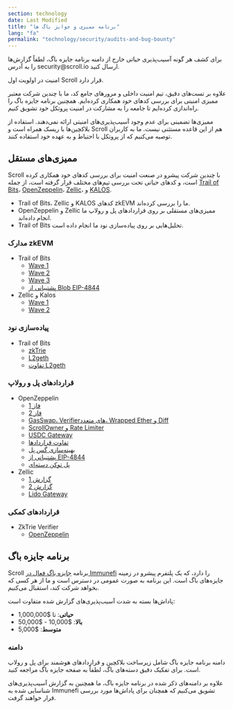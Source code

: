 ```yaml
---
section: technology
date: Last Modified
title: "برنامه ممیزی و جوایز باگ ها"
lang: "fa"
permalink: "technology/security/audits-and-bug-bounty"
---
```



<Aside>
برای کشف هر گونه آسیب‌پذیری حیاتی خارج از دامنه برنامه جایزه باگ، لطفاً گزارش‌ها را به آدرس security@scroll.io ارسال کنید.
</Aside>

امنیت در اولویت اول Scroll قرار دارد.

علاوه بر تست‌های دقیق، تیم امنیت داخلی و مرورهای جامع کد، ما با چندین شرکت معتبر ممیزی امنیتی برای بررسی کدهای خود همکاری کرده‌ایم. همچنین برنامه جایزه باگ را راه‌اندازی کرده‌ایم تا جامعه را به مشارکت در امنیت پروتکل خود تشویق کنیم.

<Aside type="danger" title="">
  ممیزی‌ها تضمینی برای عدم وجود آسیب‌پذیری‌های امنیتی ارائه نمی‌دهند. استفاده از بلاکچین‌ها با ریسک همراه است و Scroll هم از این قاعده مستثنی نیست. ما به کاربران توصیه می‌کنیم که از پروتکل با احتیاط و به عهده خود استفاده کنند.
</Aside>

## ممیزی‌های مستقل

Scroll با چندین شرکت پیشرو در صنعت امنیت برای بررسی کدهای خود همکاری کرده است، و کدهای حیاتی تحت بررسی تیم‌های مختلف قرار گرفته است، از جمله [Trail of Bits](https://www.trailofbits.com/)، [OpenZeppelin](https://www.openzeppelin.com/)، [Zellic](https://www.zellic.io/)، و [KALOS](https://www.kalos.xyz/).

- Trail of Bits، Zellic و KALOS کدهای zkEVM ما را بررسی کرده‌اند.
- OpenZeppelin و Zellic ممیزی‌های مستقلی بر روی قراردادهای پل و رولاپ ما انجام داده‌اند.
- Trail of Bits تحلیل‌هایی بر روی پیاده‌سازی نود ما انجام داده است.

### مدارک zkEVM

- Trail of Bits
  - [Wave 1](https://github.com/trailofbits/publications/blob/master/reviews/2023-04-scroll-zkEVM-wave1-securityreview.pdf)
  - [Wave 2](https://github.com/trailofbits/publications/blob/master/reviews/2023-08-scroll-zkEVM-wave2-securityreview.pdf)
  - [Wave 3](https://github.com/trailofbits/publications/blob/master/reviews/2023-09-scroll-zkEVM-wave3-securityreview.pdf)
  - [پشتیبانی از Blob EIP-4844](https://github.com/trailofbits/publications/blob/master/reviews/2024-04-scroll-4844-blob-securityreview.pdf)
- Zellic و Kalos
  - [Wave 1](https://github.com/Zellic/publications/blob/master/Scroll%20zkEVM%20-%20Part%201%20-%20Audit%20Report.pdf)
  - [Wave 2](https://github.com/Zellic/publications/blob/master/Scroll%20zkEVM%20-%20Part%202%20-%20Audit%20Report.pdf)

### پیاده‌سازی نود

- Trail of Bits
  - [zkTrie](https://github.com/trailofbits/publications/blob/master/reviews/2023-07-scroll-zktrie-securityreview.pdf)
  - [L2geth](https://github.com/trailofbits/publications/blob/master/reviews/2023-08-scrollL2geth-initial-securityreview.pdf)
  - [تفاوت L2geth](https://github.com/trailofbits/publications/blob/master/reviews/2023-08-scrollL2geth-securityreview.pdf)

### قراردادهای پل و رولاپ

- OpenZeppelin
  - [فاز 1](https://blog.openzeppelin.com/scroll-layer-1-audit-1)
  - [فاز 2](https://blog.openzeppelin.com/scroll-phase-2-audit)
  - [GasSwap، Verifier‌های متعدد، Wrapped Ether و Diff](https://blog.openzeppelin.com/scroll-gasswap-multiple-verifier-wrapped-ether-and-diff-audit)
  - [ScrollOwner و Rate Limiter](https://blog.openzeppelin.com/scrollowner-and-rate-limiter-audit)
  - [USDC Gateway](https://blog.openzeppelin.com/scroll-usdc-gateway-audit)
  - [تفاوت قراردادها](https://blog.openzeppelin.com/scroll-diff-audit-report)
  - [بهینه‌سازی گس پل](https://blog.openzeppelin.com/scroll-bridge-gas-optimizations-audit)
  - [پشتیبانی از EIP-4844](https://blog.openzeppelin.com/scroll-eip-4844-support-audit)
  - [پل توکن دسته‌ای](https://blog.openzeppelin.com/scroll-batch-token-bridge-audit)
- Zellic
  - [گزارش 1](https://github.com/Zellic/publications/blob/master/Scroll%20-%2005.26.23%20Zellic%20Audit%20Report.pdf)
  - [گزارش 2](https://github.com/Zellic/publications/blob/master/Scroll%20-%2009.27.23%20Zellic%20Audit%20Report.pdf)
  - [Lido Gateway](https://github.com/Zellic/publications/blob/master/Scroll%20Lido%20Gateway%20-%20Zellic%20Audit%20Report.pdf)

### قراردادهای کمکی
- ZkTrie Verifier
  - [OpenZeppelin](https://blog.openzeppelin.com/scroll-zktrieverifier-audit#notes-additional-information)

## برنامه جایزه باگ

Scroll برنامه [جایزه باگ فعال در Immunefi](https://immunefi.com/bounty/scroll/) را دارد، که یک پلتفرم پیشرو در زمینه جایزه‌های باگ است. این برنامه به صورت عمومی در دسترس است و ما از هر کسی که بخواهد شرکت کند، استقبال می‌کنیم.

پاداش‌ها بسته به شدت آسیب‌پذیری‌های گزارش شده متفاوت است:

- **حیاتی**: تا \$1,000,000
- **بالا**: \$10,000 - \$50,000
- **متوسط**: \$5,000

### دامنه

دامنه برنامه جایزه باگ شامل زیرساخت بلاکچین و قراردادهای هوشمند برای پل و رولاپ است. برای تفکیک دقیق دسته‌های باگ، لطفاً به صفحه جایزه باگ مراجعه کنید.

علاوه بر دامنه‌های ذکر شده در برنامه جایزه باگ، ما همچنین به گزارش آسیب‌پذیری‌های شناسایی شده به Immunefi تشویق می‌کنیم که همچنان برای پاداش‌ها مورد بررسی قرار خواهند گرفت.
